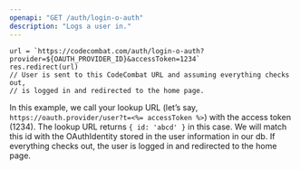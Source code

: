 ```yaml
---
openapi: "GET /auth/login-o-auth"
description: "Logs a user in."
---
```


```
url = `https://codecombat.com/auth/login-o-auth?provider=${OAUTH_PROVIDER_ID}&accessToken=1234`
res.redirect(url)
// User is sent to this CodeCombat URL and assuming everything checks out,
// is logged in and redirected to the home page.
```

In this example, we call your lookup URL (let’s say,
`https://oauth.provider/user?t=<%= accessToken %>`) with the access token
(1234). The lookup URL returns `{ id: 'abcd' }` in this case. We will match this
id with the OAuthIdentity stored in the user information in our db. If
everything checks out, the user is logged in and redirected to the home page.

